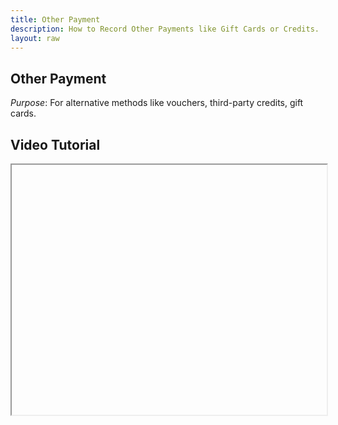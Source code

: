 ```yaml
---
title: Other Payment
description: How to Record Other Payments like Gift Cards or Credits.
layout: raw
---
```



<div className="mdx-content">

## Other Payment

 

*Purpose*: For alternative methods like vouchers, third-party credits, gift cards.

## Video Tutorial



<iframe
  width="100%"
  height="400"
  title="Other Payment Tutorial"
  allowFullScreen
  className="rounded-lg"
/>

---

## Steps:



❶ **Choose “Other”**  
Select “Other” as the payment method.

❷ **Enter the Custom Amount**  
Fill in the amount and optionally include a note (e.g., voucher code).

❸ **Click Add Transaction**  
Add the transaction to finalize the record.

---

**Tip for First-Time Users**:  
Useful when accepting daSalon gift cards, compensating with promo credits, or making manual adjustments.

<div className="space-y-4 mt-6">

<div className="my-10 border-t border-gray-200" />

## More questions about this


</div>
<div className="space-y-4 mt-6">
  <details className="bg-white rounded-md p-4 border border-gray-300">
  <summary
    className="font-medium text-base text-gray-900"
    style={{
      backgroundColor: 'transparent',
      outline: 'none',
      cursor: 'pointer',
      userSelect: 'none',
      listStyle: 'none',
    }}
  >Can I use this for expired gift cards?</summary>
   <p className="mt-2 text-sm text-gray-700">
      No, only valid cards or codes should be accepted and logged.
    </p>
  </details>

  <details className="bg-white rounded-md p-4 border border-gray-300">
  <summary
    className="font-medium text-base text-gray-900"
    style={{
      backgroundColor: 'transparent',
      outline: 'none',
      cursor: 'pointer',
      userSelect: 'none',
      listStyle: 'none',
    }}
  >Will it reflect in sales reports?</summary>
    <p className="mt-2 text-sm text-gray-700">
      Yes, other payments are recorded as part of your daily sales logs.
    </p>
  </details>
</div>
</div>

---

<div className="space-y-4 mt-6">

<div className="my-10 border-t border-gray-200" />

<div className="mdx-content mt-10">

Was this article helpful?

<div style={{ display: 'flex', gap: '1rem' }}>
  <button style={{ padding: '0.5rem', borderRadius: '9999px', backgroundColor: '#f0f0f0' }}>
   👍
  </button>
  <button style={{ padding: '0.5rem', borderRadius: '9999px', backgroundColor: '#f0f0f0' }}>
    👎
  </button>
</div>
</div>

---
</div>
